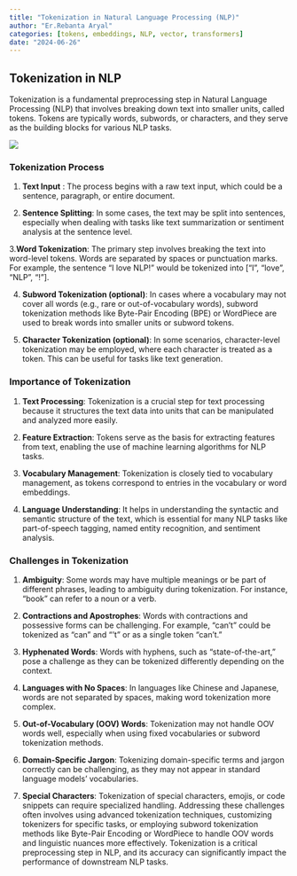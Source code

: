 ```yaml
---
title: "Tokenization in Natural Language Processing (NLP)"
author: "Er.Rebanta Aryal"
categories: [tokens, embeddings, NLP, vector, transformers]
date: "2024-06-26"
---
```


## **Tokenization in NLP**
Tokenization is a fundamental preprocessing step in Natural Language Processing (NLP) that involves breaking down text into smaller units, called tokens. Tokens are typically words, subwords, or characters, and they serve as the building blocks for various NLP tasks.

![](./tokens.png)

### **Tokenization Process**

1. **Text Input** : The process begins with a raw text input, which could be a sentence, paragraph, or entire document.

2. **Sentence Splitting**: In some cases, the text may be split into sentences, especially when dealing with tasks like text summarization or sentiment analysis at the sentence level.

3.**Word Tokenization**: The primary step involves breaking the text into word-level tokens. Words are separated by spaces or punctuation marks. For example, the sentence “I love NLP!” would be tokenized into [“I”, “love”, “NLP”, “!”].

4. **Subword Tokenization (optional)**: In cases where a vocabulary may not cover all words (e.g., rare or out-of-vocabulary words), subword tokenization methods like Byte-Pair Encoding (BPE) or WordPiece are used to break words into smaller units or subword tokens.

5. **Character Tokenization (optional)**: In some scenarios, character-level tokenization may be employed, where each character is treated as a token. This can be useful for tasks like text generation.


### **Importance of Tokenization**

1. **Text Processing**: Tokenization is a crucial step for text processing because it structures the text data into units that can be manipulated and analyzed more easily.

2. **Feature Extraction**: Tokens serve as the basis for extracting features from text, enabling the use of machine learning algorithms for NLP tasks.

3. **Vocabulary Management**: Tokenization is closely tied to vocabulary management, as tokens correspond to entries in the vocabulary or word embeddings.

4. **Language Understanding**: It helps in understanding the syntactic and semantic structure of the text, which is essential for many NLP tasks like part-of-speech tagging, named entity recognition, and sentiment analysis.

### **Challenges in Tokenization**

1. **Ambiguity**: Some words may have multiple meanings or be part of different phrases, leading to ambiguity during tokenization. For instance, “book” can refer to a noun or a verb.

2. **Contractions and Apostrophes**: Words with contractions and possessive forms can be challenging. For example, “can’t” could be tokenized as “can” and “‘t” or as a single token “can’t.”

3. **Hyphenated Words**: Words with hyphens, such as “state-of-the-art,” pose a challenge as they can be tokenized differently depending on the context.

4. **Languages with No Spaces**: In languages like Chinese and Japanese, words are not separated by spaces, making word tokenization more complex.

5. **Out-of-Vocabulary (OOV) Words**: Tokenization may not handle OOV words well, especially when using fixed vocabularies or subword tokenization methods.

6. **Domain-Specific Jargon**: Tokenizing domain-specific terms and jargon correctly can be challenging, as they may not appear in standard language models’ vocabularies.

7. **Special Characters**: Tokenization of special characters, emojis, or code snippets can require specialized handling.
Addressing these challenges often involves using advanced tokenization techniques, customizing tokenizers for specific tasks, or employing subword tokenization methods like Byte-Pair Encoding or WordPiece to handle OOV words and linguistic nuances more effectively. Tokenization is a critical preprocessing step in NLP, and its accuracy can significantly impact the performance of downstream NLP tasks.